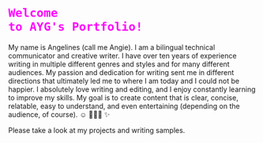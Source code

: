 
# <code style="color: magenta">Welcome to AYG's Portfolio!</code> 
<meta name="viewport" content="width=device-width, initial-scale=1.0"/>

My name is Angelines (call me Angie). I am a bilingual technical communicator and creative writer. I have over ten years of experience writing in multiple different genres and styles and for many different audiences. My passion and dedication for writing sent me in different directions that ultimately led me to where I am today and I could not be happier. I absolutely love writing and editing, and I enjoy constantly learning to improve my skills. My goal is to create content that is clear, concise, relatable, easy to understand, and even entertaining (depending on the audience, of course). ☺️ 👩🏽‍💻 ✨

Please take a look at my projects and writing samples.

